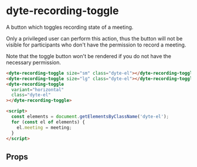 # dyte-recording-toggle

A button which toggles recording state of a meeting.

Only a privileged user can perform this action,
thus the button will not be visible for participants
who don't have the permission to record a meeting.

Note that the toggle button won't be rendered if you do not have the
necessary permission.

```html
<dyte-recording-toggle size="sm" class="dyte-el"></dyte-recording-toggle>
<dyte-recording-toggle size="lg" class="dyte-el"></dyte-recording-toggle>
<dyte-recording-toggle
  variant="horizontal"
  class="dyte-el"
></dyte-recording-toggle>

<script>
  const elements = document.getElementsByClassName('dyte-el');
  for (const el of elements) {
    el.meeting = meeting;
  }
</script>
```

## Props

<PropsTable of="dyte-recording-toggle" />
